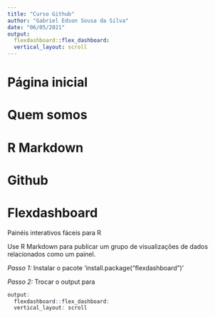 ```yaml
---
title: "Curso Github"
author: "Gabriel Edson Sousa da Silva"
date: "06/05/2021"
output:
  flexdashboard::flex_dashboard:
  vertical_layout: scroll
---
```


# Página inicial

# Quem somos

# R Markdown

# Github

# Flexdashboard

Painéis interativos fáceis para R

Use R Markdown para publicar um grupo de visualizações de dados relacionados como um painel.

*Passo 1:* Instalar o pacote 'install.package("flexdashboard")'

*Passo 2:* Trocar o output para

```r
output:
  flexdashboard::flex_dashboard:
  vertical_layout: scroll
```

